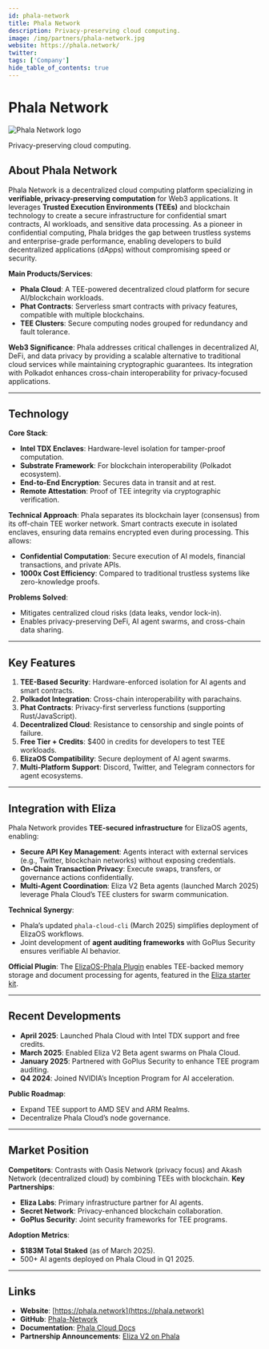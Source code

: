 ```yaml
---
id: phala-network
title: Phala Network
description: Privacy-preserving cloud computing.
image: /img/partners/phala-network.jpg
website: https://phala.network/
twitter:
tags: ['Company']
hide_table_of_contents: true
---
```


# Phala Network

<div className="partner-logo">
  <img src="/img/partners/phala-network.jpg" alt="Phala Network logo" />
</div>

Privacy-preserving cloud computing.

## About Phala Network

Phala Network is a decentralized cloud computing platform specializing in **verifiable, privacy-preserving computation** for Web3 applications. It leverages **Trusted Execution Environments (TEEs)** and blockchain technology to create a secure infrastructure for confidential smart contracts, AI workloads, and sensitive data processing. As a pioneer in confidential computing, Phala bridges the gap between trustless systems and enterprise-grade performance, enabling developers to build decentralized applications (dApps) without compromising speed or security.

**Main Products/Services**:

- **Phala Cloud**: A TEE-powered decentralized cloud platform for secure AI/blockchain workloads.
- **Phat Contracts**: Serverless smart contracts with privacy features, compatible with multiple blockchains.
- **TEE Clusters**: Secure computing nodes grouped for redundancy and fault tolerance.

**Web3 Significance**: Phala addresses critical challenges in decentralized AI, DeFi, and data privacy by providing a scalable alternative to traditional cloud services while maintaining cryptographic guarantees. Its integration with Polkadot enhances cross-chain interoperability for privacy-focused applications.

---

## Technology

**Core Stack**:

- **Intel TDX Enclaves**: Hardware-level isolation for tamper-proof computation.
- **Substrate Framework**: For blockchain interoperability (Polkadot ecosystem).
- **End-to-End Encryption**: Secures data in transit and at rest.
- **Remote Attestation**: Proof of TEE integrity via cryptographic verification.

**Technical Approach**: Phala separates its blockchain layer (consensus) from its off-chain TEE worker network. Smart contracts execute in isolated enclaves, ensuring data remains encrypted even during processing. This allows:

- **Confidential Computation**: Secure execution of AI models, financial transactions, and private APIs.
- **1000x Cost Efficiency**: Compared to traditional trustless systems like zero-knowledge proofs.

**Problems Solved**:

- Mitigates centralized cloud risks (data leaks, vendor lock-in).
- Enables privacy-preserving DeFi, AI agent swarms, and cross-chain data sharing.

---

## Key Features

1. **TEE-Based Security**: Hardware-enforced isolation for AI agents and smart contracts.
2. **Polkadot Integration**: Cross-chain interoperability with parachains.
3. **Phat Contracts**: Privacy-first serverless functions (supporting Rust/JavaScript).
4. **Decentralized Cloud**: Resistance to censorship and single points of failure.
5. **Free Tier + Credits**: $400 in credits for developers to test TEE workloads.
6. **ElizaOS Compatibility**: Secure deployment of AI agent swarms.
7. **Multi-Platform Support**: Discord, Twitter, and Telegram connectors for agent ecosystems.

---

## Integration with Eliza

Phala Network provides **TEE-secured infrastructure** for ElizaOS agents, enabling:

- **Secure API Key Management**: Agents interact with external services (e.g., Twitter, blockchain networks) without exposing credentials.
- **On-Chain Transaction Privacy**: Execute swaps, transfers, or governance actions confidentially.
- **Multi-Agent Coordination**: Eliza V2 Beta agents (launched March 2025) leverage Phala Cloud’s TEE clusters for swarm communication.

**Technical Synergy**:

- Phala’s updated `phala-cloud-cli` (March 2025) simplifies deployment of ElizaOS workflows.
- Joint development of **agent auditing frameworks** with GoPlus Security ensures verifiable AI behavior.

**Official Plugin**: The [ElizaOS-Phala Plugin](https://github.com/elizaos-plugins/phala-tee) enables TEE-backed memory storage and document processing for agents, featured in the [Eliza starter kit](https://github.com/elizaos/eliza-starter).

---

## Recent Developments

- **April 2025**: Launched Phala Cloud with Intel TDX support and free credits.
- **March 2025**: Enabled Eliza V2 Beta agent swarms on Phala Cloud.
- **January 2025**: Partnered with GoPlus Security to enhance TEE program auditing.
- **Q4 2024**: Joined NVIDIA’s Inception Program for AI acceleration.

**Public Roadmap**:

- Expand TEE support to AMD SEV and ARM Realms.
- Decentralize Phala Cloud’s node governance.

---

## Market Position

**Competitors**: Contrasts with Oasis Network (privacy focus) and Akash Network (decentralized cloud) by combining TEEs with blockchain.
**Key Partnerships**:

- **Eliza Labs**: Primary infrastructure partner for AI agents.
- **Secret Network**: Privacy-enhanced blockchain collaboration.
- **GoPlus Security**: Joint security frameworks for TEE programs.

**Adoption Metrics**:

- **$183M Total Staked** (as of March 2025).
- 500+ AI agents deployed on Phala Cloud in Q1 2025.

---

## Links

- **Website**: [https://phala.network](https://phala.network)
- **GitHub**: [Phala-Network](https://github.com/Phala-Network)
- **Documentation**: [Phala Cloud Docs](https://docs.phala.network)
- **Partnership Announcements**: [Eliza V2 on Phala](https://phala.network/posts/launch-eliza-v2-beta)
